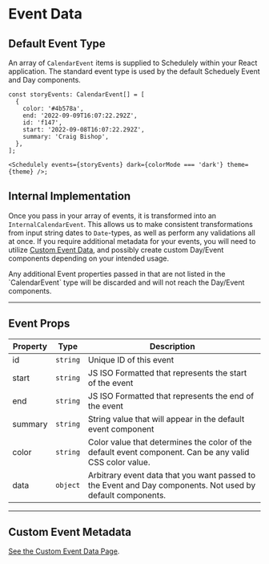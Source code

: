
# Event Data

## Default Event Type

An array of `CalendarEvent` items is supplied to Schedulely within your React application. The standard event type is used by the default Scheduely Event and Day components.

```tsx
const storyEvents: CalendarEvent[] = [
  {
    color: '#4b578a',
    end: '2022-09-09T16:07:22.292Z',
    id: 'f147',
    start: '2022-09-08T16:07:22.292Z',
    summary: 'Craig Bishop',
  },
];

<Schedulely events={storyEvents} dark={colorMode === 'dark'} theme={theme} />;
```

## Internal Implementation

Once you pass in your array of events, it is transformed into an `InternalCalendarEvent`. This allows us to make consistent transformations from input string dates to `Date`-types, as well as perform any validations all at once. If you require additional metadata for your events, you will need to utilize [Custom Event Data](/docs/Usage/CustomEventData), and possibly create custom Day/Event components depending on your intended usage.

<Callout type="error" emoji="🚨">
  Any additional Event properties passed in that are not listed in the
  `CalendarEvent` type will be discarded and will not reach the Day/Event
  components.
</Callout>

---

## Event Props

| Property | Type     | Description                                                                                                |
| -------- | -------- | ---------------------------------------------------------------------------------------------------------- |
| id       | `string` | Unique ID of this event                                                                                    |
| start    | `string` | JS ISO Formatted that represents the start of the event                                                    |
| end      | `string` | JS ISO Formatted that represents the end of the event                                                      |
| summary  | `string` | String value that will appear in the default event component                                               |
| color    | `string` | Color value that determines the color of the default event component. Can be any valid CSS color value.    |
| data     | `object` | Arbitrary event data that you want passed to the Event and Day components. Not used by default components. |

---

## Custom Event Metadata

[See the Custom Event Data Page](/docs/Usage/CustomEventData).
